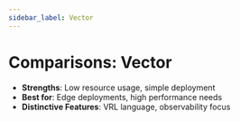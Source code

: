 ```yaml
---
sidebar_label: Vector
---
```


# Comparisons: Vector

- **Strengths**: Low resource usage, simple deployment
- **Best for**: Edge deployments, high performance needs
- **Distinctive Features**: VRL language, observability focus
